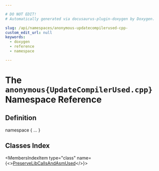 ```yaml
---

# DO NOT EDIT!
# Automatically generated via docusaurus-plugin-doxygen by Doxygen.

slug: /api/namespaces/anonymous-updatecompilerused-cpp-
custom_edit_url: null
keywords:
  - doxygen
  - reference
  - namespace

---
```





# The `anonymous{UpdateCompilerUsed.cpp}` Namespace Reference

<DoxygenPage pluginConfig={pluginConfig}>



## Definition

<CodeBlock>namespace &#123; ... &#125;</CodeBlock>

## Classes Index

<MembersIndex>

<MembersIndexItem
  type="class"
  name={<><a href="/docs/api/classes/anonymous-namespace-updatecompilerused-cpp-/preservelibcallsandasmused">PreserveLibCallsAndAsmUsed</a></>}>
</MembersIndexItem>

</MembersIndex>


</DoxygenPage>
